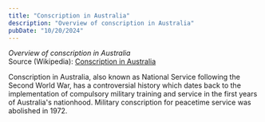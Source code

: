 ```yaml
---
title: "Conscription in Australia"
description: "Overview of conscription in Australia"
pubDate: "10/20/2024"
---
```


*Overview of conscription in Australia*  
Source (Wikipedia): [Conscription in Australia][1]

Conscription in Australia, also known as National Service following the Second World War, has a controversial history which dates back to the implementation of compulsory military training and service in the first years of Australia's nationhood. Military conscription for peacetime service was abolished in 1972.

[1]: https://en.wikipedia.org/wiki/Conscription_in_Australia
